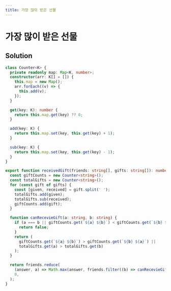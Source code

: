 ```yaml
---
title: 가장 많이 받은 선물
---
```


# 가장 많이 받은 선물

## Solution

```typescript filename="solution.ts" copy
class Counter<K> {
  private readonly map: Map<K, number>;
  constructor(arr: K[] = []) {
    this.map = new Map();
    arr.forEach((v) => {
      this.add(v);
    });
  }

  get(key: K): number {
    return this.map.get(key) ?? 0;
  }

  add(key: K) {
    return this.map.set(key, this.get(key) + 1);
  }

  sub(key: K) {
    return this.map.set(key, this.get(key) - 1);
  }
}

export function receivedGift(friends: string[], gifts: string[]): number {
  const giftCounts = new Counter<string>();
  const totalGifts = new Counter<string>();
  for (const gift of gifts) {
    const [given, received] = gift.split(' ');
    totalGifts.add(given);
    totalGifts.sub(received);
    giftCounts.add(gift);
  }

  function canRecevieGift(a: string, b: string) {
    if (a === b || giftCounts.get(`${a} ${b}`) < giftCounts.get(`${b} ${a}`)) {
      return false;
    }
    return (
      giftCounts.get(`${a} ${b}`) > giftCounts.get(`${b} ${a}`) ||
      totalGifts.get(a) > totalGifts.get(b)
    );
  }

  return friends.reduce(
    (answer, a) => Math.max(answer, friends.filter((b) => canRecevieGift(a, b)).length),
    0,
  );
}
```

<ProblemLink
  codingSite="programmers"
  href="https://school.programmers.co.kr/learn/courses/30/lessons/258712"
  title="가장 많이 받은 선물"
/>
